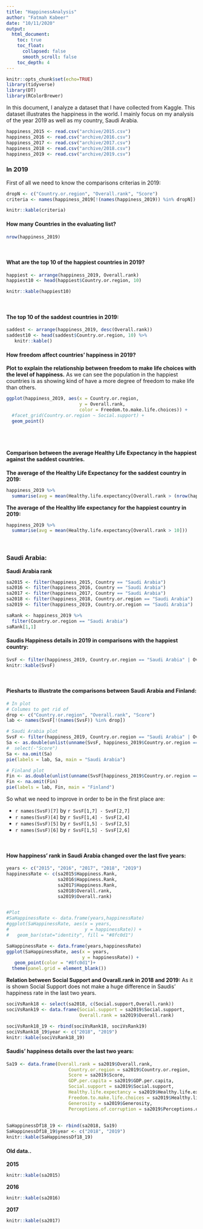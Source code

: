 ```yaml
---
title: "HappinessAnalysis"
author: "Fatmah Kabeer"
date: "10/11/2020"
output:
  html_document:
    toc: true
    toc_float:
      collapsed: false
      smooth_scroll: false
    toc_depth: 4
---
```


```r
knitr::opts_chunk$set(echo=TRUE)
library(tidyverse)
library(DT)
library(RColorBrewer)

```


In this document, I analyze a dataset that I have collected from Kaggle. This dataset illustrates the happiness in the world. I mainly focus on my analysis of the year 2019 as well as my country, Saudi Arabia.

```r
happiness_2015 <- read.csv("archive/2015.csv")
happiness_2016 <- read.csv("archive/2016.csv")
happiness_2017 <- read.csv("archive/2017.csv")
happiness_2018 <- read.csv("archive/2018.csv")
happiness_2019 <- read.csv("archive/2019.csv")
```


### In 2019


First of all we need to know the comparisons criterias in 2019:

```r
dropN <- c("Country.or.region", "Overall.rank", "Score")
criteria <- names(happiness_2019[!(names(happiness_2019)) %in% dropN])

knitr::kable(criteria)
```


#### How many Countries in the evaluating list?
```r
nrow(happiness_2019)
```
<br />

#### What are the top 10 of the happiest countries in 2019?
```r
happiest <- arrange(happiness_2019, Overall.rank)
happiest10 <- head(happiest$Country.or.region, 10)

knitr::kable(happiest10)
```
<br />

#### The top 10 of the saddest countries in 2019:
```r
saddest <- arrange(happiness_2019, desc(Overall.rank))
saddest10 <- head(saddest$Country.or.region, 10) %>% 
   knitr::kable()
```



#### How freedom affect countries' happiness in 2019?

**Plot to explain the relationship between freedom to make life choices with the level of happiness.**
As we can see the population in the happiest countries is as showing kind of have a more degree of freedom to make life than others.

```r
ggplot(happiness_2019, aes(x = Country.or.region,
                           y = Overall.rank,
                           color = Freedom.to.make.life.choices)) +
  #facet_grid(Country.or.region ~ Social.support) +
  geom_point()
```
<br />
<br />

#### Comparison between the average Healthy Life Expectancy in the happiest against the saddest countries.
**The average of the Healthy Life Expectancy for the saddest country in 2019:**
```r
happiness_2019 %>% 
  summarise(avg = mean(Healthy.life.expectancy[Overall.rank > (nrow(happiness_2019) - 10)]))

```
**The average of the Healthy life expectancy for the happiest country in 2019:**
```r
happiness_2019 %>% 
  summarise(avg = mean(Healthy.life.expectancy[Overall.rank > 10]))
```
<br />

### Saudi Arabia:
**Saudi Arabia rank**

```r
sa2015 <- filter(happiness_2015, Country == "Saudi Arabia")
sa2016 <- filter(happiness_2016, Country == "Saudi Arabia")
sa2017 <- filter(happiness_2017, Country == "Saudi Arabia")
sa2018 <- filter(happiness_2018, Country.or.region == "Saudi Arabia")
sa2019 <- filter(happiness_2019, Country.or.region == "Saudi Arabia")
```

```r

saRank <- happiness_2019 %>% 
  filter(Country.or.region == "Saudi Arabia")
saRank[1,1]

```


#### Saudis Happiness details in 2019 in comparisons with the happiest country:
```r
SvsF <- filter(happiness_2019, Country.or.region == "Saudi Arabia" | Overall.rank == 1)
knitr::kable(SvsF)

```
<br />

#### Piesharts to illustrate the comparisons between Saudi Arabia and Finland:
```r
# In plot
# Columes to get rid of
drop <- c("Country.or.region", "Overall.rank", "Score")
lab <- names(SvsF[!(names(SvsF)) %in% drop]) 

# Saudi Arabia plot
SvsF <- filter(happiness_2019, Country.or.region == "Saudi Arabia" | Overall.rank == 1)
Sa <- as.double(unlist(unname(SvsF, happiness_2019$Country.or.region == "Saudi Arabia"))) #%>%
#  select(-"Score")
Sa <- na.omit(Sa)
pie(labels = lab, Sa, main = "Saudi Arabia")

# Finland plot
Fin <- as.double(unlist(unname(SvsF[happiness_2019$Country.or.region == "Finland",])))
Fin <- na.omit(Fin)
pie(labels = lab, Fin, main = "Finland")
```

So what we need to improve in order to be in the first place are:

- `r names(SvsF)[7]` by `r SvsF[1,7] - SvsF[2,7]`
- `r names(SvsF)[4]` by `r SvsF[1,4] - SvsF[2,4]`
- `r names(SvsF)[5]` by `r SvsF[1,5] - SvsF[2,5]`
- `r names(SvsF)[6]` by `r SvsF[1,5] - SvsF[2,6]`


<br />

#### How happiness' rank in Saudi Arabia changed over the last five years:

```r


years <- c("2015", "2016", "2017", "2018", "2019")
happinessRate <- c(sa2015$Happiness.Rank,
                   sa2016$Happiness.Rank,
                   sa2017$Happiness.Rank,
                   sa2018$Overall.rank,
                   sa2019$Overall.rank)


#Plot
#SaHappinessRate <- data.frame(years,happinessRate)
#ggplot(SaHappinessRate, aes(x = years,
#                            y = happinessRate)) +
#   geom_bar(stat="identity", fill = "#8fc0d1")

SaHappinessRate <- data.frame(years,happinessRate)
ggplot(SaHappinessRate, aes(x = years,
                            y = happinessRate)) +
   geom_point(color = "#8fc0d1")+
  theme(panel.grid = element_blank())
```
**Relation between Social Support and Ovarall.rank in 2018 and 2019:**
As it is shown Social Support does not make a huge difference in Saudis' happiness rate in the last two years.
```r
sociVsRank18 <- select(sa2018, c(Social.support,Overall.rank))
sociVsRank19 <- data.frame(Social.support = sa2019$Social.support,
                           Overall.rank = sa2019$Overall.rank)

sociVsRank18_19 <- rbind(sociVsRank18, sociVsRank19) 
sociVsRank18_19$year <- c("2018", "2019")
knitr::kable(sociVsRank18_19)

```


#### Saudis' happiness details over the last two years:

```r
Sa19 <- data.frame(Overall.rank = sa2019$Overall.rank,
                       Country.or.region = sa2019$Country.or.region,
                       Score = sa2019$Score,
                       GDP.per.capita = sa2019$GDP.per.capita,
                       Social.support = sa2019$Social.support,
                       Healthy.life.expectancy = sa2019$Healthy.life.expectancy,
                       Freedom.to.make.life.choices = sa2019$Healthy.life.expectancy,
                       Generosity = sa2019$Generosity,
                       Perceptions.of.corruption = sa2019$Perceptions.of.corruption)
                       
                       
SaHappinessDf18_19 <- rbind(sa2018, Sa19) 
SaHappinessDf18_19$year <- c("2018", "2019")
knitr::kable(SaHappinessDf18_19)
```

#### Old data..
**2015**
```r
knitr::kable(sa2015)
```
**2016**
```r
knitr::kable(sa2016)
```
**2017**
```r
knitr::kable(sa2017)
```


